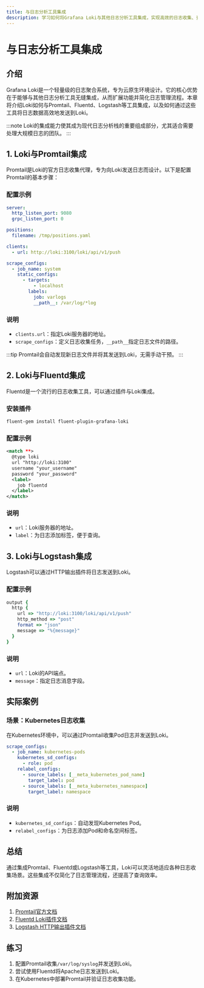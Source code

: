 ```yaml
---
title: 与日志分析工具集成
description: 学习如何将Grafana Loki与其他日志分析工具集成，实现高效的日志收集、查询和可视化。
---
```


# 与日志分析工具集成

## 介绍

Grafana Loki是一个轻量级的日志聚合系统，专为云原生环境设计。它的核心优势在于能够与其他日志分析工具无缝集成，从而扩展功能并简化日志管理流程。本章将介绍Loki如何与Promtail、Fluentd、Logstash等工具集成，以及如何通过这些工具将日志数据高效地发送到Loki。

:::note
Loki的集成能力使其成为现代日志分析栈的重要组成部分，尤其适合需要处理大规模日志的团队。
:::

## 1. Loki与Promtail集成

Promtail是Loki的官方日志收集代理，专为向Loki发送日志而设计。以下是配置Promtail的基本步骤：

### 配置示例

```yaml
server:
  http_listen_port: 9080
  grpc_listen_port: 0

positions:
  filename: /tmp/positions.yaml

clients:
  - url: http://loki:3100/loki/api/v1/push

scrape_configs:
  - job_name: system
    static_configs:
      - targets:
          - localhost
        labels:
          job: varlogs
          __path__: /var/log/*log
```

### 说明
- `clients.url`：指定Loki服务器的地址。
- `scrape_configs`：定义日志收集任务，`__path__`指定日志文件的路径。

:::tip
Promtail会自动发现新日志文件并将其发送到Loki，无需手动干预。
:::

## 2. Loki与Fluentd集成

Fluentd是一个流行的日志收集工具，可以通过插件与Loki集成。

### 安装插件
```bash
fluent-gem install fluent-plugin-grafana-loki
```

### 配置示例
```xml
<match **>
  @type loki
  url "http://loki:3100"
  username "your_username"
  password "your_password"
  <label>
    job fluentd
  </label>
</match>
```

### 说明
- `url`：Loki服务器的地址。
- `label`：为日志添加标签，便于查询。

## 3. Loki与Logstash集成

Logstash可以通过HTTP输出插件将日志发送到Loki。

### 配置示例
```ruby
output {
  http {
    url => "http://loki:3100/loki/api/v1/push"
    http_method => "post"
    format => "json"
    message => "%{message}"
  }
}
```

### 说明
- `url`：Loki的API端点。
- `message`：指定日志消息字段。

## 实际案例

### 场景：Kubernetes日志收集
在Kubernetes环境中，可以通过Promtail收集Pod日志并发送到Loki。

```yaml
scrape_configs:
  - job_name: kubernetes-pods
    kubernetes_sd_configs:
      - role: pod
    relabel_configs:
      - source_labels: [__meta_kubernetes_pod_name]
        target_label: pod
      - source_labels: [__meta_kubernetes_namespace]
        target_label: namespace
```

### 说明
- `kubernetes_sd_configs`：自动发现Kubernetes Pod。
- `relabel_configs`：为日志添加Pod和命名空间标签。

## 总结

通过集成Promtail、Fluentd或Logstash等工具，Loki可以灵活地适应各种日志收集场景。这些集成不仅简化了日志管理流程，还提高了查询效率。

## 附加资源

1. [Promtail官方文档](https://grafana.com/docs/loki/latest/clients/promtail/)
2. [Fluentd Loki插件文档](https://github.com/grafana/loki/tree/main/clients/cmd/fluentd)
3. [Logstash HTTP输出插件文档](https://www.elastic.co/guide/en/logstash/current/plugins-outputs-http.html)

## 练习

1. 配置Promtail收集`/var/log/syslog`并发送到Loki。
2. 尝试使用Fluentd将Apache日志发送到Loki。
3. 在Kubernetes中部署Promtail并验证日志收集功能。